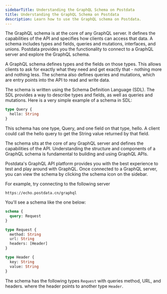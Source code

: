 ```yaml
---
sidebarTitle: Understanding the GraphQL Schema on Postdata
title: Understanding the GraphQL Schema on Postdata
description: Learn how to use the GraphQL schema on Postdata.
---
```


The GraphQL schema is at the core of any GraphQL server. It defines the capabilities of the API and specifies how clients can access that data. A schema includes types and fields, queries and mutations, interfaces, and unions. Postdata provides you the functionality to connect to a GraphQL server and explore the GraphQL schema.

A GraphQL schema defines types and the fields on those types. This allows clients to ask for exactly what they need and get exactly that - nothing more and nothing less. The schema also defines queries and mutations, which are entry points into the API to read and write data.

The schema is written using the Schema Definition Language (SDL). The SDL provides a way to describe types and fields, as well as queries and mutations. Here is a very simple example of a schema in SDL:

```graphql
type Query {
  hello: String
}
```

This schema has one type, Query, and one field on that type, hello. A client could call the hello query to get the String value returned by that field.

The schema sits at the core of any GraphQL server and defines the capabilities of the API. Understanding the structure and components of a GraphQL schema is fundamental to building and using GraphQL APIs.

Postdata's GraphQL API platform provides you with the best experience to test and play around with GraphQL. Once connected to a GraphQL server, you can view the schema by clicking the schema icon on the sidebar.

For example, try connecting to the following server

```
https://echo.postdata.cn/graphql
```

You'll see a schema like the one below:

```graphql
schema {
  query: Request
}

type Request {
  method: String
  url: String
  headers: [Header]
}

type Header {
  key: String
  value: String
}
```

The schema has the following types `Request` with queries method, URL, and headers. where the header points to another type `Header`.
